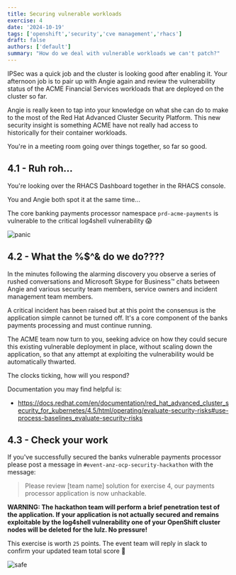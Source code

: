 ```yaml
---
title: Securing vulnerable workloads
exercise: 4
date: '2024-10-19'
tags: ['openshift','security','cve management','rhacs']
draft: false
authors: ['default']
summary: "How do we deal with vulnerable workloads we can't patch?"
---
```


IPSec was a quick job and the cluster is looking good after enabling it. Your afternoon job is to pair up with Angie again and review the vulnerability status of the ACME Financial Services workloads that are deployed on the cluster so far.

Angie is really keen to tap into your knowledge on what she can do to make to the most of the Red Hat Advanced Cluster Security Platform. This new security insight is something ACME have not really had access to historically for their container workloads.

You're in a meeting room going over things together, so far so good.


## 4.1 - Ruh roh...

You're looking over the RHACS Dashboard together in the RHACS console.

You and Angie both spot it at the same time... 

The core banking payments processor namespace `prd-acme-payments` is vulnerable to the critical log4shell vulnerability 😱

![panic](/static/images/security/panik.png)


## 4.2 - What the %$^& do we do????

In the minutes following the alarming discovery you observe a series of rushed conversations and Microsoft Skype for Business™ chats between Angie and various security team members, service owners and incident management team members.

A critical incident has been raised but at this point the consensus is the application simple cannot be turned off. It's a core component of the banks payments processing and must continue running.

The ACME team now turn to you, seeking advice on how they could secure this existing vulnerable deployment in place, without scaling down the application, so that any attempt at exploiting the vulnerability would be automatically thwarted.

The clocks ticking, how will you respond?

Documentation you may find helpful is:

- https://docs.redhat.com/en/documentation/red_hat_advanced_cluster_security_for_kubernetes/4.5/html/operating/evaluate-security-risks#use-process-baselines_evaluate-security-risks


## 4.3 - Check your work

If you've successfully secured the banks vulnerable payments processor please post a message in `#event-anz-ocp-security-hackathon` with the message:

> Please review [team name] solution for exercise 4, our payments processor application is now unhackable.

**WARNING: The hackathon team will perform a brief penetration test of the application. If your application is not actually secured and remains exploitable by the log4shell vulnerability one of your OpenShift cluster nodes will be deleted for the lulz. No pressure!**

This exercise is worth `25` points. The event team will reply in slack to confirm your updated team total score 🎉 

![safe](/static/images/security/hack-prevented.png)

